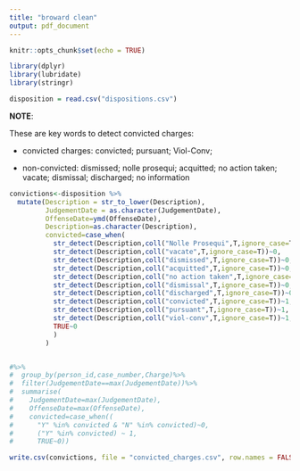 ```yaml
---
title: "broward clean"
output: pdf_document
---
```


```r
knitr::opts_chunk$set(echo = TRUE)
```

```r
library(dplyr)
library(lubridate)
library(stringr)
```

```r
disposition = read.csv("dispositions.csv")
```

__NOTE__:

These are key words to detect convicted charges:

 - convicted charges: convicted; pursuant; Viol-Conv; 
 
 - non-convicted: dismissed; nolle prosequi; acquitted; no action taken; vacate; dismissal; 
                  discharged; no information



```r
convictions<-disposition %>%
  mutate(Description = str_to_lower(Description),
         JudgementDate = as.character(JudgementDate),
         OffenseDate=ymd(OffenseDate),
         Description=as.character(Description),
         convicted=case_when(
           str_detect(Description,coll("Nolle Prosequi",T,ignore_case=T))~0,
           str_detect(Description,coll("vacate",T,ignore_case=T))~0,
           str_detect(Description,coll("dismissed",T,ignore_case=T))~0,
           str_detect(Description,coll("acquitted",T,ignore_case=T))~0,
           str_detect(Description,coll("no action taken",T,ignore_case=T))~0,
           str_detect(Description,coll("dismissal",T,ignore_case=T))~0,
           str_detect(Description,coll("discharged",T,ignore_case=T))~0,
           str_detect(Description,coll("convicted",T,ignore_case=T))~1,
           str_detect(Description,coll("pursuant",T,ignore_case=T))~1,
           str_detect(Description,coll("viol-conv",T,ignore_case=T))~1,
           TRUE~0
           )
         ) 


#%>%
#  group_by(person_id,case_number,Charge)%>%
#  filter(JudgementDate==max(JudgementDate))%>%
#  summarise(
#    JudgementDate=max(JudgementDate),
#    OffenseDate=max(OffenseDate),
#    convicted=case_when((
#      "Y" %in% convicted & "N" %in% convicted)~0,
#      ("Y" %in% convicted) ~ 1,
#      TRUE~0))
```

```r
write.csv(convictions, file = "convicted_charges.csv", row.names = FALSE)
```








